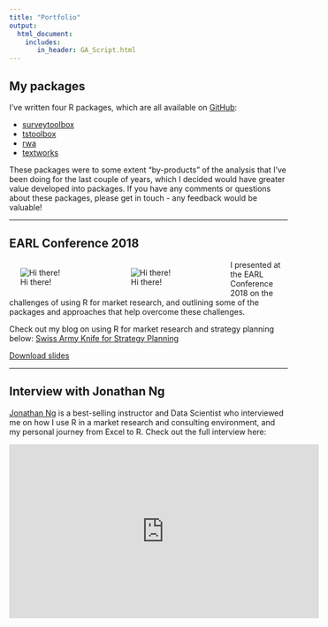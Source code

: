 ```yaml
---
title: "Portfolio"
output: 
  html_document:
    includes:
       in_header: GA_Script.html
---
```


## My packages

I've written four R packages, which are all available on [GitHub](https://www.github.com/martinctc):

* [surveytoolbox](https://www.github.com/martinctc/surveytoolbox)
* [tstoolbox](https://www.github.com/martinctc/tstoolbox)
* [rwa](https://www.github.com/martinctc/rwa)
* [textworks](https://www.github.com/martinctc/textworks)

These packages were to some extent "by-products" of the analysis that I've been doing for the last couple of years, which I decided would have greater value developed into packages. If you have any comments or questions about these packages, please get in touch - any feedback would be valuable!

---

## EARL Conference 2018 

<div style="float:left; position:relative; width:200px; left: -20px;"> ![Hi there!](images/EARL01.jpeg) </div>
<div style="float:left; position:relative; width:200px; left: -20px;"> ![Hi there!](images/EARL02.jpeg) </div>

I presented at the EARL Conference 2018 on the challenges of using R for market research, and outlining some of the packages and approaches that help overcome these challenges. 

Check out my blog on using R for market research and strategy planning below:
[Swiss Army Knife for Strategy Planning](http://www.rainmakerscsi.com/blog/swiss-army-knife-strategy-planning)

<a href="downloads/EARL 2018 - Swiss Army Knife for Market Research - Martin Chan - 10 September 2018.pdf#" class="download" title="Download slides as PDF">Download slides</a>

---

## Interview with Jonathan Ng

[Jonathan Ng](https://datastrategywithjonathan.com/) is a best-selling instructor and Data Scientist who interviewed me on how I use R in a market research and consulting environment, and my personal journey from Excel to R. Check out the full interview here:

<iframe width="560" height="315" src="https://www.youtube.com/embed/o9wHpvIYBDM" frameborder="0" allowfullscreen></iframe>